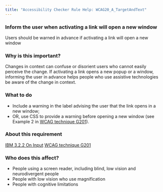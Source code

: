 ```yaml
---
title: "Accessibility Checker Rule Help: WCAG20_A_TargetAndText"
---
```


<div className="toolHelp">
<Row>
<Column colLg={16} colMd={8} colSm={4} className="toolHead">

### Inform the user when activating a link will open a new window

<div id="locLevel"></div>

Users should be warned in advance if activating a link will open a new window

</Column>
</Row>
<Row>
<Column colLg={11} colMd={5} colSm={4} className="toolMain">

### Why is this important?

Changes in context can confuse or disorient users who cannot easily perceive the change. If activating a link opens a new popup or a window, informing the user in advance helps people who use assistive technologies be aware of the change in context.

<div id="locSnippet"></div>

### What to do

* Include a warning in the label advising the user that the link opens in a new window;
* OR, use CSS to provide a warning before opening a new window (see Example 2 in [WCAG technique G201](https://www.w3.org/WAI/WCAG21/Techniques/general/G201)).

</Column>
<Column colLg={5} colMd={3} colSm={4} className="toolLeft">

### About this requirement

[IBM 3.2.2 On Input](https://www.ibm.com/able/requirements/requirements/#3_2_2)
[WCAG technique G201](https://www.w3.org/WAI/WCAG21/Techniques/general/G201)

### Who does this affect?

* People using a screen reader, including blind, low vision and neurodivergent people
* People with low vision who use magnification
* People with cognitive limitations

</Column>
</Row>
</div>

